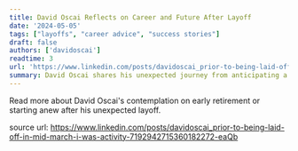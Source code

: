 ```yaml
---
title: David Oscai Reflects on Career and Future After Layoff
date: '2024-05-05'
tags: ["layoffs", "career advice", "success stories"]
draft: false
authors: ['davidoscai']
readtime: 3
url: 'https://www.linkedin.com/posts/davidoscai_prior-to-being-laid-off-in-mid-march-i-was-activity-7192942715360182272-eaQb'
summary: David Oscai shares his unexpected journey from anticipating a comfortable retirement to being laid off, throwing his plans into disarray. At a crossroads in his mid-50s, he contemplates early retirement or starting anew, illustrating resilience and adaptability in facing career challenges.
---
```


Read more about David Oscai's contemplation on early retirement or starting anew after his unexpected layoff.

source url: https://www.linkedin.com/posts/davidoscai_prior-to-being-laid-off-in-mid-march-i-was-activity-7192942715360182272-eaQb


